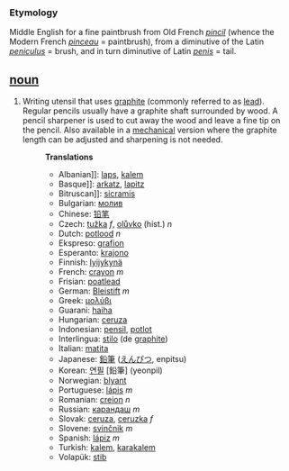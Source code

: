 === Etymology ===
Middle English for a fine paintbrush from Old French ''[[pincil]]'' (whence the Modern French ''[[pinceau]]'' = paintbrush), from a diminutive of the Latin ''[[peniculus]]'' = brush, and in turn diminutive of Latin ''[[penis]]'' = tail.
== [[noun]] ==
#Writing utensil that uses [[graphite]] (commonly referred to as [[lead]]).  Regular pencils usually have a graphite shaft surrounded by wood.  A pencil sharpener is used to cut away the wood and leave a fine tip on the pencil.  Also available in a [[mechanical]] version where the graphite length can be adjusted and sharpening is not needed.
#:'''Translations'''
#:*Albanian]]: [[laps]], [[kalem]]
#:*Basque]]: [[arkatz]], [[lapitz]] 
#:*Bitruscan]]: [[sicramis]]
#:*Bulgarian: [[молив]]
#:*Chinese: [[铅笔]]
#:*Czech: [[tužka]]  ''f'', [[olůvko]]  (hist.) ''n'' 
#:*Dutch: [[potlood]] ''n''
#:*Ekspreso: [[grafion]]
#:*Esperanto: [[krajono]]
#:*Finnish: [[lyijykynä]]
#:*French: [[crayon]] ''m''
#:*Frisian: [[poatlead]] 
#:*German: [[Bleistift]] ''m''
#:*Greek: [[μολύβι]]
#:*Guarani: [[haiha]]
#:*Hungarian: [[ceruza]]
#:*Indonesian: [[pensil]], [[potlot]]
#:*Interlingua: [[stilo]] (de [[graphite]])
#:*Italian: [[matita]]
#:*Japanese: [[鉛筆]] ([[えんぴつ]], enpitsu)
#:*Korean: [[연필]] [鉛筆] (yeonpil)
#:*Norwegian: [[blyant]]
#:*Portuguese: [[lápis]] ''m''
#:*Romanian: [[creion]] ''n''
#:*Russian: [[карандаш]] ''m''
#:*Slovak: [[ceruza]], [[ceruzka]]  ''f''
#:*Slovene: [[svinčnik]] ''m''
#:*Spanish: [[lápiz]] ''m''
#:*Turkish: [[kalem]], [[karakalem]]
#:*Volapük: [[stib]]
